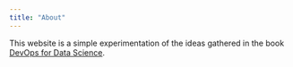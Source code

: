 ```yaml
---
title: "About"
---
```


This website is a simple experimentation of the ideas gathered in the book [DevOps for Data Science](https://do4ds.com).
